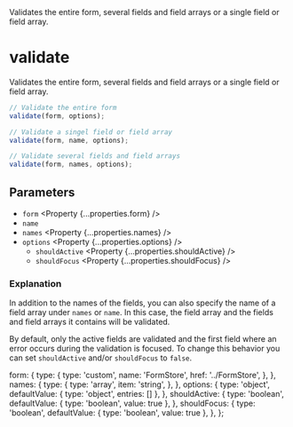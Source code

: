 
<Title>validate</Title>
<Description>
  Validates the entire form, several fields and field arrays or a single field
  or field array.
</Description>

# validate

Validates the entire form, several fields and field arrays or a single field or field array.

```ts
// Validate the entire form
validate(form, options);

// Validate a singel field or field array
validate(form, name, options);

// Validate several fields and field arrays
validate(form, names, options);
```

## Parameters

- `form` <Property {...properties.form} />
- `name` <Property type="string" />
- `names` <Property {...properties.names} />
- `options` <Property {...properties.options} />
  - `shouldActive` <Property {...properties.shouldActive} />
  - `shouldFocus` <Property {...properties.shouldFocus} />

### Explanation

In addition to the names of the fields, you can also specify the name of a field array under `names` or `name`. In this case, the field array and the fields and field arrays it contains will be validated.

By default, only the active fields are validated and the first field where an error occurs during the validation is focused. To change this behavior you can set `shouldActive` and/or `shouldFocus` to `false`.

  form: {
    type: {
      type: 'custom',
      name: 'FormStore',
      href: '../FormStore',
    },
  },
  names: {
    type: {
      type: 'array',
      item: 'string',
    },
  },
  options: {
    type: 'object',
    defaultValue: { type: 'object', entries: [] },
  },
  shouldActive: {
    type: 'boolean',
    defaultValue: { type: 'boolean', value: true },
  },
  shouldFocus: {
    type: 'boolean',
    defaultValue: { type: 'boolean', value: true },
  },
};
